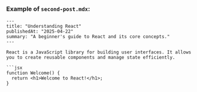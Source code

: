 
### Example of `second-post.mdx`:
```mdx
---
title: "Understanding React"
publishedAt: "2025-04-22"
summary: "A beginner's guide to React and its core concepts."
---

React is a JavaScript library for building user interfaces. It allows you to create reusable components and manage state efficiently.

```jsx
function Welcome() {
  return <h1>Welcome to React!</h1>;
}